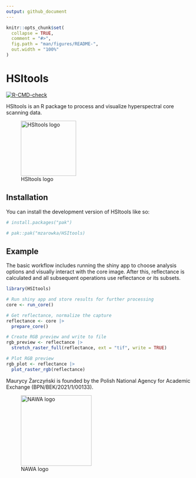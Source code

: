 ```yaml
---
output: github_document
---
```


<!-- README.md is generated from README.Rmd. Please edit that file -->

```r
knitr::opts_chunk$set(
  collapse = TRUE,
  comment = "#>",
  fig.path = "man/figures/README-",
  out.width = "100%"
)
```

# HSItools

<!-- badges: start -->

[![R-CMD-check](https://github.com/mzarowka/HSItools/actions/workflows/R-CMD-check.yaml/badge.svg)](https://github.com/mzarowka/HSItools/actions/workflows/R-CMD-check.yaml)

<!-- badges: end -->

HSItools is an R package to process and visualize hyperspectral core scanning data.

![HSItools logo](man/figures/package_logo.png){width="150"}

## Installation

You can install the development version of HSItools like so:

``` r
# install.packages("pak")

# pak::pak("mzarowka/HSItools)
```

## Example

The basic workflow includes running the shiny app to choose analysis options and visually interact with the core image. After this, reflectance is calculated and all subsequent operations use reflectance or its subsets.

```r
library(HSItools)

# Run shiny app and store results for further processing
core <- run_core()

# Get reflectance, normalize the capture
reflectance <- core |>
  prepare_core()

# Create RGB preview and write to file
rgb_preview <- reflectance |>
  stretch_raster_full(reflectance, ext = "tif", write = TRUE)

# Plot RGB preview
rgb_plot <- reflectance |>
  plot_raster_rgb(reflectance)
```

Maurycy Żarczyński is founded by the Polish National Agency for Academic Exchange (BPN/BEK/2021/1/00133).

![NAWA logo](man/figures/nawa_logo.png){width="192"}
